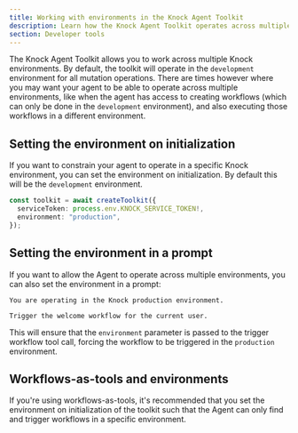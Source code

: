 ```yaml
---
title: Working with environments in the Knock Agent Toolkit
description: Learn how the Knock Agent Toolkit operates across multiple environments in your Knock account.
section: Developer tools
---
```


The Knock Agent Toolkit allows you to work across multiple Knock environments. By default, the toolkit will operate in the `development` environment for all mutation operations. There are times however where you may want your agent to be able to operate across multiple environments, like when the agent has access to creating workflows (which can only be done in the `development` environment), and also executing those workflows in a different environment.

## Setting the environment on initialization

If you want to constrain your agent to operate in a specific Knock environment, you can set the environment on initialization. By default this will be the `development` environment.

```typescript
const toolkit = await createToolkit({
  serviceToken: process.env.KNOCK_SERVICE_TOKEN!,
  environment: "production",
});
```

## Setting the environment in a prompt

If you want to allow the Agent to operate across multiple environments, you can also set the environment in a prompt:

```plaintext
You are operating in the Knock production environment.

Trigger the welcome workflow for the current user.
```

This will ensure that the `environment` parameter is passed to the trigger workflow tool call, forcing the workflow to be triggered in the `production` environment.

## Workflows-as-tools and environments

If you're using workflows-as-tools, it's recommended that you set the environment on initialization of the toolkit such that the Agent can only find and trigger workflows in a specific environment.
